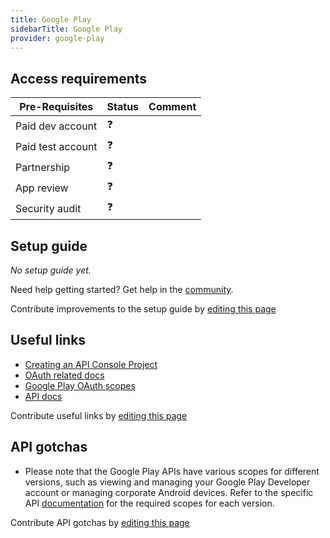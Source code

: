 ```yaml
---
title: Google Play
sidebarTitle: Google Play
provider: google-play
---
```



<Overview />
<PreBuiltTooling />
<PreBuiltUseCases />

## Access requirements
| Pre-Requisites | Status | Comment|
| - | - | - |
| Paid dev account | ❓ |  |
| Paid test account | ❓ |  |
| Partnership | ❓ | |
| App review | ❓ |  |
| Security audit | ❓ | |


## Setup guide

_No setup guide yet._

<Tip>Need help getting started? Get help in the [community](https://nango.dev/slack).</Tip>

<Note>Contribute improvements to the setup guide by [editing this page](https://github.com/nangohq/nango/tree/master/docs-v2/integrations/all/google-play.mdx)</Note>


## Useful links

-   [Creating an API Console Project](https://developers.google.com/android-publisher/authorization#creating_an_apis_console_project)
-   [OAuth related docs](https://developers.google.com/android-publisher/authorization)
-   [Google Play OAuth scopes](https://developers.google.com/identity/protocols/oauth2/scopes#androidpublisher)
-   [API docs](https://developers.google.com/android-publisher)

<Note>Contribute useful links by [editing this page](https://github.com/nangohq/nango/tree/master/docs-v2/integrations/all/google-play.mdx)</Note>

## API gotchas

-   Please note that the Google Play APIs have various scopes for different versions, such as viewing and managing your Google Play Developer account or managing corporate Android devices. Refer to the specific API [documentation](https://developers.google.com/identity/protocols/oauth2/scopes#androidpublisher) for the required scopes for each version.

<Note>Contribute API gotchas by [editing this page](https://github.com/nangohq/nango/tree/master/docs-v2/integrations/all/google-play.mdx)</Note>

